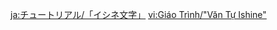 {{Tutorial
|title    = Ishine Script
|subtitle = Exploration Knowledge
|type     = Adventure
|icon     = Icon Tutorial Combat.png
|about    = Ishine Script
|image1   = Tutorial Ishine Script.png
|text1    = Rocks that have been marked with symbols in this manner can be found on Tsurumi Island. According to the illusions, this is known as the Ishine Script. Touch these stones in the {{Color|help|correct order}}, and special things may occur. Clues as to the exact order to follow can usually be found near these rocks.
|sort     = 6124
}}
<noinclude>
<!-- interwikis -->
[[ja:チュートリアル/「イシネ文字」]]
[[vi:Giáo Trình/"Văn Tự Ishine"]]
</noinclude>